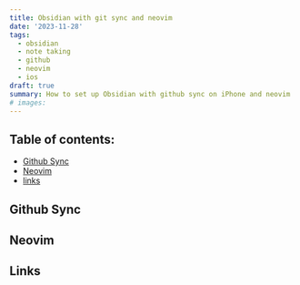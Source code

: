 ```yaml
---
title: Obsidian with git sync and neovim
date: '2023-11-28'
tags: 
  - obsidian
  - note taking
  - github
  - neovim
  - ios
draft: true
summary: How to set up Obsidian with github sync on iPhone and neovim
# images:
---
```


## Table of contents:

- [Github Sync](#github-sync)
- [Neovim](#neovim)
- [links](#links)

## Github Sync

## Neovim

## Links
